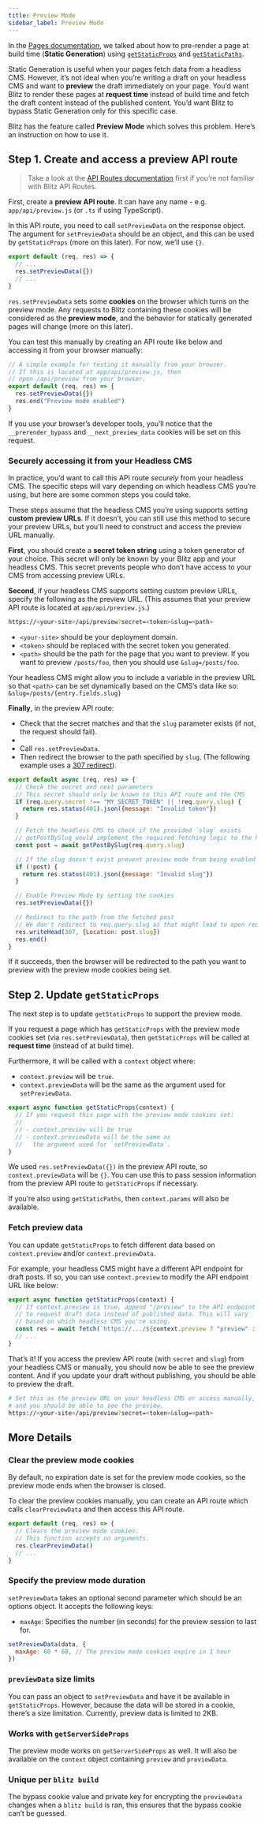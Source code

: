 ```yaml
---
title: Preview Mode
sidebar_label: Preview Mode
---
```


In the [Pages documentation](./pages), we talked about how to pre-render a page at build time (**Static Generation**) using [`getStaticProps`](./get-static-props) and [`getStaticPaths`](./get-static-paths).

Static Generation is useful when your pages fetch data from a headless CMS. However, it’s not ideal when you’re writing a draft on your headless CMS and want to **preview** the draft immediately on your page. You’d want Blitz to render these pages at **request time** instead of build time and fetch the draft content instead of the published content. You’d want Blitz to bypass Static Generation only for this specific case.

Blitz has the feature called **Preview Mode** which solves this problem. Here’s an instruction on how to use it.

## Step 1. Create and access a preview API route

> Take a look at the [API Routes documentation](./custom-api-routes.mdx) first if you’re not familiar with Blitz API Routes.

First, create a **preview API route**. It can have any name - e.g. `app/api/preview.js` (or `.ts` if using TypeScript).

In this API route, you need to call `setPreviewData` on the response object. The argument for `setPreviewData` should be an object, and this can be used by `getStaticProps` (more on this later). For now, we’ll use `{}`.

```js
export default (req, res) => {
  // ...
  res.setPreviewData({})
  // ...
}
```

`res.setPreviewData` sets some **cookies** on the browser which turns on the preview mode. Any requests to Blitz containing these cookies will be considered as the **preview mode**, and the behavior for statically generated pages will change (more on this later).

You can test this manually by creating an API route like below and accessing it from your browser manually:

```js
// A simple example for testing it manually from your browser.
// If this is located at app/api/preview.js, then
// open /api/preview from your browser.
export default (req, res) => {
  res.setPreviewData({})
  res.end("Preview mode enabled")
}
```

If you use your browser’s developer tools, you’ll notice that the `__prerender_bypass` and `__next_preview_data` cookies will be set on this request.

### Securely accessing it from your Headless CMS

In practice, you’d want to call this API route _securely_ from your headless CMS. The specific steps will vary depending on which headless CMS you’re using, but here are some common steps you could take.

These steps assume that the headless CMS you’re using supports setting **custom preview URLs**. If it doesn’t, you can still use this method to secure your preview URLs, but you’ll need to construct and access the preview URL manually.

**First**, you should create a **secret token string** using a token generator of your choice. This secret will only be known by your Blitz app and your headless CMS. This secret prevents people who don’t have access to your CMS from accessing preview URLs.

**Second**, if your headless CMS supports setting custom preview URLs, specify the following as the preview URL. (This assumes that your preview API route is located at `app/api/preview.js`.)

```bash
https://<your-site>/api/preview?secret=<token>&slug=<path>
```

- `<your-site>` should be your deployment domain.
- `<token>` should be replaced with the secret token you generated.
- `<path>` should be the path for the page that you want to preview. If you want to preview `/posts/foo`, then you should use `&slug=/posts/foo`.

Your headless CMS might allow you to include a variable in the preview URL so that `<path>` can be set dynamically based on the CMS’s data like so: `&slug=/posts/{entry.fields.slug}`

**Finally**, in the preview API route:

- Check that the secret matches and that the `slug` parameter exists (if not, the request should fail).
-
- Call `res.setPreviewData`.
- Then redirect the browser to the path specified by `slug`. (The following example uses a [307 redirect](https://developer.mozilla.org/en-US/docs/Web/HTTP/Status/307)).

```js
export default async (req, res) => {
  // Check the secret and next parameters
  // This secret should only be known to this API route and the CMS
  if (req.query.secret !== "MY_SECRET_TOKEN" || !req.query.slug) {
    return res.status(401).json({message: "Invalid token"})
  }

  // Fetch the headless CMS to check if the provided `slug` exists
  // getPostBySlug would implement the required fetching logic to the headless CMS
  const post = await getPostBySlug(req.query.slug)

  // If the slug doesn't exist prevent preview mode from being enabled
  if (!post) {
    return res.status(401).json({message: "Invalid slug"})
  }

  // Enable Preview Mode by setting the cookies
  res.setPreviewData({})

  // Redirect to the path from the fetched post
  // We don't redirect to req.query.slug as that might lead to open redirect vulnerabilities
  res.writeHead(307, {Location: post.slug})
  res.end()
}
```

If it succeeds, then the browser will be redirected to the path you want to preview with the preview mode cookies being set.

## Step 2. Update `getStaticProps`

The next step is to update `getStaticProps` to support the preview mode.

If you request a page which has `getStaticProps` with the preview mode cookies set (via `res.setPreviewData`), then `getStaticProps` will be called at **request time** (instead of at build time).

Furthermore, it will be called with a `context` object where:

- `context.preview` will be `true`.
- `context.previewData` will be the same as the argument used for `setPreviewData`.

```js
export async function getStaticProps(context) {
  // If you request this page with the preview mode cookies set:
  //
  // - context.preview will be true
  // - context.previewData will be the same as
  //   the argument used for `setPreviewData`.
}
```

We used `res.setPreviewData({})` in the preview API route, so `context.previewData` will be `{}`. You can use this to pass session information from the preview API route to `getStaticProps` if necessary.

If you’re also using `getStaticPaths`, then `context.params` will also be available.

### Fetch preview data

You can update `getStaticProps` to fetch different data based on `context.preview` and/or `context.previewData`.

For example, your headless CMS might have a different API endpoint for draft posts. If so, you can use `context.preview` to modify the API endpoint URL like below:

```js
export async function getStaticProps(context) {
  // If context.preview is true, append "/preview" to the API endpoint
  // to request draft data instead of published data. This will vary
  // based on which headless CMS you're using.
  const res = await fetch(`https://.../${context.preview ? "preview" : ""}`)
  // ...
}
```

That’s it! If you access the preview API route (with `secret` and `slug`) from your headless CMS or manually, you should now be able to see the preview content. And if you update your draft without publishing, you should be able to preview the draft.

```bash
# Set this as the preview URL on your headless CMS or access manually,
# and you should be able to see the preview.
https://<your-site>/api/preview?secret=<token>&slug=<path>
```

## More Details

### Clear the preview mode cookies

By default, no expiration date is set for the preview mode cookies, so the preview mode ends when the browser is closed.

To clear the preview cookies manually, you can create an API route which calls `clearPreviewData` and then access this API route.

```js
export default (req, res) => {
  // Clears the preview mode cookies.
  // This function accepts no arguments.
  res.clearPreviewData()
  // ...
}
```

### Specify the preview mode duration

`setPreviewData` takes an optional second parameter which should be an options object. It accepts the following keys:

- `maxAge`: Specifies the number (in seconds) for the preview session to last for.

```js
setPreviewData(data, {
  maxAge: 60 * 60, // The preview mode cookies expire in 1 hour
})
```

### `previewData` size limits

You can pass an object to `setPreviewData` and have it be available in `getStaticProps`. However, because the data will be stored in a cookie, there’s a size limitation. Currently, preview data is limited to 2KB.

### Works with `getServerSideProps`

The preview mode works on `getServerSideProps` as well. It will also be available on the `context` object containing `preview` and `previewData`.

### Unique per `blitz build`

The bypass cookie value and private key for encrypting the `previewData` changes when a `blitz build` is ran, this ensures that the bypass cookie can’t be guessed.
